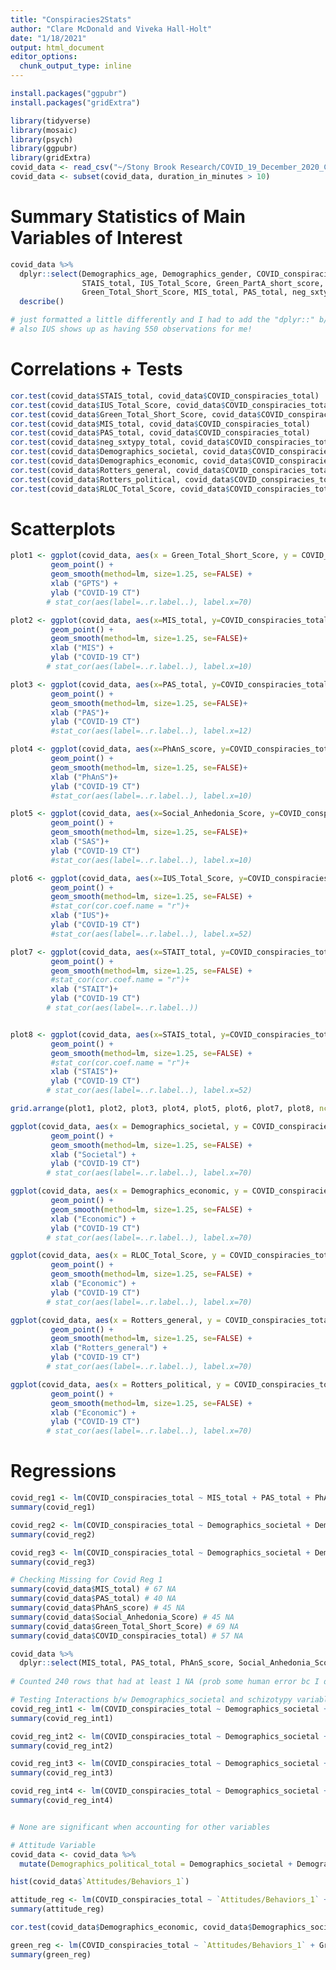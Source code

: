 ```yaml
---
title: "Conspiracies2Stats"
author: "Clare McDonald and Viveka Hall-Holt"
date: "1/18/2021"
output: html_document
editor_options: 
  chunk_output_type: inline
---
```


```r
install.packages("ggpubr")
install.packages("gridExtra")
```


```r
library(tidyverse)
library(mosaic)
library(psych)
library(ggpubr)
library(gridExtra)
covid_data <- read_csv("~/Stony Brook Research/COVID_19_December_2020_Cleaned_Data.csv")
covid_data <- subset(covid_data, duration_in_minutes > 10)
```

# Summary Statistics of Main Variables of Interest
```r
covid_data %>% 
  dplyr::select(Demographics_age, Demographics_gender, COVID_conspiracies_total, 
                STAIS_total, IUS_Total_Score, Green_PartA_short_score, Green_PartB_short_score, 
                Green_Total_Short_Score, MIS_total, PAS_total, neg_sxtypy_total) %>%
  describe()

# just formatted a little differently and I had to add the "dplyr::" b/c it wasn't working for me lol
# also IUS shows up as having 550 observations for me! 
```

# Correlations + Tests
```r
cor.test(covid_data$STAIS_total, covid_data$COVID_conspiracies_total)
cor.test(covid_data$IUS_Total_Score, covid_data$COVID_conspiracies_total)
cor.test(covid_data$Green_Total_Short_Score, covid_data$COVID_conspiracies_total)
cor.test(covid_data$MIS_total, covid_data$COVID_conspiracies_total)
cor.test(covid_data$PAS_total, covid_data$COVID_conspiracies_total)
cor.test(covid_data$neg_sxtypy_total, covid_data$COVID_conspiracies_total)
cor.test(covid_data$Demographics_societal, covid_data$COVID_conspiracies_total)
cor.test(covid_data$Demographics_economic, covid_data$COVID_conspiracies_total)
cor.test(covid_data$Rotters_general, covid_data$COVID_conspiracies_total)
cor.test(covid_data$Rotters_political, covid_data$COVID_conspiracies_total)
cor.test(covid_data$RLOC_Total_Score, covid_data$COVID_conspiracies_total)
```

# Scatterplots
```r
plot1 <- ggplot(covid_data, aes(x = Green_Total_Short_Score, y = COVID_conspiracies_total)) + 
         geom_point() +
         geom_smooth(method=lm, size=1.25, se=FALSE) +
         xlab ("GPTS") +
         ylab ("COVID-19 CT")
        # stat_cor(aes(label=..r.label..), label.x=70)

plot2 <- ggplot(covid_data, aes(x=MIS_total, y=COVID_conspiracies_total)) + 
         geom_point() +
         geom_smooth(method=lm, size=1.25, se=FALSE)+
         xlab ("MIS") +
         ylab ("COVID-19 CT")
        # stat_cor(aes(label=..r.label..), label.x=10)

plot3 <- ggplot(covid_data, aes(x=PAS_total, y=COVID_conspiracies_total)) + 
         geom_point() +
         geom_smooth(method=lm, size=1.25, se=FALSE)+
         xlab ("PAS")+
         ylab ("COVID-19 CT")
         #stat_cor(aes(label=..r.label..), label.x=12)

plot4 <- ggplot(covid_data, aes(x=PhAnS_score, y=COVID_conspiracies_total)) + 
         geom_point() +
         geom_smooth(method=lm, size=1.25, se=FALSE)+
         xlab ("PhAnS")+
         ylab ("COVID-19 CT")
         #stat_cor(aes(label=..r.label..), label.x=10)

plot5 <- ggplot(covid_data, aes(x=Social_Anhedonia_Score, y=COVID_conspiracies_total)) + 
         geom_point() +
         geom_smooth(method=lm, size=1.25, se=FALSE)+
         xlab ("SAS")+
         ylab ("COVID-19 CT")
         #stat_cor(aes(label=..r.label..), label.x=10)

plot6 <- ggplot(covid_data, aes(x=IUS_Total_Score, y=COVID_conspiracies_total)) + 
         geom_point() +
         geom_smooth(method=lm, size=1.25, se=FALSE) +
         #stat_cor(cor.coef.name = "r")+
         xlab ("IUS")+
         ylab ("COVID-19 CT")
         #stat_cor(aes(label=..r.label..), label.x=52)

plot7 <- ggplot(covid_data, aes(x=STAIT_total, y=COVID_conspiracies_total)) + 
         geom_point() +
         geom_smooth(method=lm, size=1.25, se=FALSE) +
         #stat_cor(cor.coef.name = "r")+
         xlab ("STAIT")+
         ylab ("COVID-19 CT")
        # stat_cor(aes(label=..r.label..))


plot8 <- ggplot(covid_data, aes(x=STAIS_total, y=COVID_conspiracies_total)) + 
         geom_point() +
         geom_smooth(method=lm, size=1.25, se=FALSE) +
         #stat_cor(cor.coef.name = "r")+
         xlab ("STAIS")+
         ylab ("COVID-19 CT")
        # stat_cor(aes(label=..r.label..), label.x=52)

grid.arrange(plot1, plot2, plot3, plot4, plot5, plot6, plot7, plot8, ncol=4)

ggplot(covid_data, aes(x = Demographics_societal, y = COVID_conspiracies_total)) + 
         geom_point() +
         geom_smooth(method=lm, size=1.25, se=FALSE) +
         xlab ("Societal") +
         ylab ("COVID-19 CT")
        # stat_cor(aes(label=..r.label..), label.x=70)

ggplot(covid_data, aes(x = Demographics_economic, y = COVID_conspiracies_total)) + 
         geom_point() +
         geom_smooth(method=lm, size=1.25, se=FALSE) +
         xlab ("Economic") +
         ylab ("COVID-19 CT")
        # stat_cor(aes(label=..r.label..), label.x=70)

ggplot(covid_data, aes(x = RLOC_Total_Score, y = COVID_conspiracies_total)) + 
         geom_point() +
         geom_smooth(method=lm, size=1.25, se=FALSE) +
         xlab ("Economic") +
         ylab ("COVID-19 CT")
        # stat_cor(aes(label=..r.label..), label.x=70)

ggplot(covid_data, aes(x = Rotters_general, y = COVID_conspiracies_total)) + 
         geom_point() +
         geom_smooth(method=lm, size=1.25, se=FALSE) +
         xlab ("Rotters_general") +
         ylab ("COVID-19 CT")
        # stat_cor(aes(label=..r.label..), label.x=70)

ggplot(covid_data, aes(x = Rotters_political, y = COVID_conspiracies_total)) + 
         geom_point() +
         geom_smooth(method=lm, size=1.25, se=FALSE) +
         xlab ("Economic") +
         ylab ("COVID-19 CT")
        # stat_cor(aes(label=..r.label..), label.x=70)
```

# Regressions
```r
covid_reg1 <- lm(COVID_conspiracies_total ~ MIS_total + PAS_total + PhAnS_score + Social_Anhedonia_Score + Green_Total_Short_Score, data = covid_data)
summary(covid_reg1)

covid_reg2 <- lm(COVID_conspiracies_total ~ Demographics_societal + Demographics_economic, data = covid_data)
summary(covid_reg2)

covid_reg3 <- lm(COVID_conspiracies_total ~ Demographics_societal + Demographics_economic + MIS_total + PAS_total + PhAnS_score + Social_Anhedonia_Score + Green_Total_Short_Score, data = covid_data)
summary(covid_reg3)

# Checking Missing for Covid Reg 1
summary(covid_data$MIS_total) # 67 NA
summary(covid_data$PAS_total) # 40 NA
summary(covid_data$PhAnS_score) # 45 NA
summary(covid_data$Social_Anhedonia_Score) # 45 NA
summary(covid_data$Green_Total_Short_Score) # 69 NA
summary(covid_data$COVID_conspiracies_total) # 57 NA

covid_data %>%
  dplyr::select(MIS_total, PAS_total, PhAnS_score, Social_Anhedonia_Score, Green_Total_Short_Score, COVID_conspiracies_total)
 
# Counted 240 rows that had at least 1 NA (prob some human error bc I did this by eye) so this lines up with obs deleted

# Testing Interactions b/w Demographics_societal and schizotypy variables
covid_reg_int1 <- lm(COVID_conspiracies_total ~ Demographics_societal + Demographics_economic + MIS_total + PAS_total + PhAnS_score + Social_Anhedonia_Score + Green_Total_Short_Score + Demographics_societal:MIS_total, data = covid_data)
summary(covid_reg_int1)

covid_reg_int2 <- lm(COVID_conspiracies_total ~ Demographics_societal + Demographics_economic + MIS_total + PAS_total + PhAnS_score + Social_Anhedonia_Score + Green_Total_Short_Score + Demographics_societal:PAS_total, data = covid_data)
summary(covid_reg_int2)

covid_reg_int3 <- lm(COVID_conspiracies_total ~ Demographics_societal + Demographics_economic + MIS_total + PAS_total + PhAnS_score + Social_Anhedonia_Score + Green_Total_Short_Score + Demographics_societal:PhAnS_score, data = covid_data)
summary(covid_reg_int3)

covid_reg_int4 <- lm(COVID_conspiracies_total ~ Demographics_societal + Demographics_economic + MIS_total + PAS_total + PhAnS_score + Social_Anhedonia_Score + Green_Total_Short_Score + Demographics_societal:Social_Anhedonia_Score, data = covid_data)
summary(covid_reg_int4)


# None are significant when accounting for other variables

# Attitude Variable
covid_data <- covid_data %>%
  mutate(Demographics_political_total = Demographics_societal + Demographics_economic)

hist(covid_data$`Attitudes/Behaviors_1`)

attitude_reg <- lm(COVID_conspiracies_total ~ `Attitudes/Behaviors_1` + Demographics_political_total, data = covid_data)
summary(attitude_reg)

cor.test(covid_data$Demographics_economic, covid_data$Demographics_societal)

green_reg <- lm(COVID_conspiracies_total ~ `Attitudes/Behaviors_1` + Green_Total_Short_Score + `Attitudes/Behaviors_1`:Green_Total_Short_Score, data = covid_data)
summary(green_reg)
```

